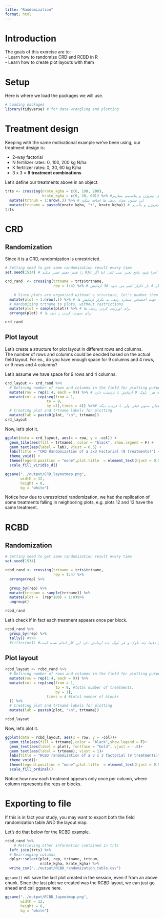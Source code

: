 ```yaml
---
title: "Randomization"
format: html
---
```


# Introduction  
The goals of this exercise are to:  
- Learn how to randomize CRD and RCBD in R  
- Learn how to create plot layouts with them  

# Setup  
Here is where we load the packages we will use.  
```r
# Loading packages
library(tidyverse) # for data wrangling and plotting
```

# Treatment design  
Keeping with the same motivational example we've been using, our treatment design is:  

-   2-way factorial\
-   N fertilizer rates: 0, 100, 200 kg N/ha\
-   K fertilizer rates: 0, 30, 60 kg K/ha\
-   3 x 3 = **9 treatment combinations**

Let's define our treatments above in an object.  
```r
trts <- crossing(nrate_kgha = c(0, 100, 200),
                 krate_kgha = c(0, 30, 60)) %>% #با استفاده از این دستور ما می توانیم ترکیب های لازم برای نیتروژن و پتاسیمم بسازیم.
  mutate(trtnum = 1:nrow(.)) %>% # این ستون تعداد ردیف ها اضافه میکنه
  mutate(trtname = paste0(nrate_kgha, "+", krate_kgha)) # اضافه کردن یک ستون برای ترکیبهای نیتروژن و پتاسیم 
trts
```


# CRD  
## Randomization  
Since it is a CRD, randomization is unrestricted.  

```r
# Setting seed to get same randomization result every time
set.seed(1534) # این دستور برای تولید اعداد تصادفی استفاده می شود. در اصل اگر بخواهیم در یک مجموعه بصورت تصادفی یک عدد اختصاس بدهیم استفاده می شود ولی فرق این دستور این است که اختصاص دادن یک کد مانند 930 عدد اختصاص داده به یک آیتم دیگر تغییر نمی کند. یعنی هر بار این دستور با کد 930 اجرا شود نتایج تغییر نمی کند. اما اگر 930 را تغییر دهیم تغییر میکند. 

crd_rand  <- crossing(trtname = trts$trtname,
                      rep = 1:4) %>% # برای تکرار آزمایش این دستور اجرا شد. یعنی ما 9 آزمایش داشتیم که اگر 4 بار تکرار کنیم می شود 36 آزمایش
  
    # Since plots are organized without a structure, let's number them 1 through 36
  mutate(plot = 1:nrow(.)) %>% # برای اضافه کردن یک ستون جهت اختصاص شماره ردیف به تکرار آزمایش ها
  # Randomizing trtname to plots, without restrictions 
  mutate(plot = sample(plot)) %>% # برای اوررایت کردن ردیف ها 
  arrange(plot) # برای سورت کردن ر دیف ها

crd_rand
```

## Plot layout  
Let's create a structure for plot layout in different rows and columns.  
The number of rows and columns could be decided based on the actual field layout. For ex., do you have enough space for 9 columns and 4 rows, or 9 rows and 4 columns?  

Let's assume we have space for 9 rows and 4 columns.  

```r
crd_layout <- crd_rand %>%
  # Defining number of rows and columns in the field for plotting purposes
  mutate(row = rep(1:4, each = 9)) %>% # برای اضافه کردن یک ستون که به هر بلوک یک عدد اختصاص بدهد این بخش انجام می دهیم.ما چهار بلوک داریم که هر  بلوک 9 آزمایش یا تریتمنت دارد. 
  mutate(col = rep(seq(from = 1,
                   to = 9,
                   by =1),times = 4)) %>%# یک ستون دیگر برای ویژوالیزیشن اضافه می کنیم. شبیه همان ستون قبلی ولی با فرمت دیگه
  # Creating plot and trtname labels for plotting
  mutate(lab = paste0(plot, "\n", trtname))
crd_layout
```

Now, let's plot it.
```r
ggplot(data = crd_layout, aes(x = row, y = -col)) +
  geom_tile(aes(fill = trtname), color = "black", show.legend = F) +
  geom_text(aes(label = lab), vjust = 0.5) +
  labs(title = "CRD Randomization of a 3x3 Factorial (9 treatments)") +
  theme_void() +
  theme(legend.position = "none",plot.title  = element_text(hjust = 0.5)) +
  scale_fill_viridis_d()

```
```r
ggsave("../output/CRD_layoutmap.png",
       width = 12,
       height = 8,
       bg = "white")
```

Notice how due to unrestricted randomization, we had the replication of some treatments falling in neighboring plots, e.g. plots 12 and 13 have the same treatment.  


# RCBD  
## Randomization  
```r
# Setting seed to get same randomization result every time
set.seed(1534)

rcbd_rand <- crossing(trtname = trts$trtname,
                      rep = 1:4) %>%
  arrange(rep) %>%
  
  group_by(rep) %>%
  mutate(trtname = sample(trtname)) %>%
  mutate(plot =  (rep*100) + 1:9)%>%
  ungroup()

rcbd_rand
```

Let's check if in fact each treatment appears once per block.  
```r
rcbd_rand %>%
  group_by(rep) %>%
  tally() #%>%
  #filter(n>1) #برای اینکه چک کنیم دقیقا چند بلوک و هر بلوک چند آزمایش دارد این کار انجام شده است. 
```

## Plot layout  
```r
rcbd_layout <- rcbd_rand %>%
  # Defining number of rows and columns in the field for plotting purposes
  mutate(row = rep(1:4, each = 9)) %>%
  mutate(col = rep(seq(from = 1, 
                       to = 9, #total number of treatments, 
                       by = 1), 
                   times = 4 #total number of blocks
  )) %>%
  # Creating plot and trtname labels for plotting
  mutate(lab = paste0(plot, "\n", trtname))

rcbd_layout
```

Now, let's plot it.
```r
ggplot(data = rcbd_layout, aes(x = row, y = -col))+
  geom_tile(aes(fill = trtname),color = "black",show.legend = F)+
  geom_text(aes(label = plot), fontface = "bold", vjust = -.8)+
  geom_text(aes(label = trtname), vjust = 1)+
  labs(title = "RCBD randomization of a 3 x 3 factorial (9 treatments)") +
  theme_void()+
  theme(legend.position = "none",plot.title  = element_text(hjust = 0.5)) +
  scale_fill_ordinal()
```

Notice how now each treatment appears only once per column, where column represents the reps or blocks.  

# Exporting to file  
If this is in fact your study, you may want to export both the field randomization table AND the layout map.  

Let's do that below for the RCBD example.  

```r
rcbd_rand %>%
    # Retrieving other information contained in trts
  left_join(trts) %>%
  # Rearranging columns  
  dplyr::select(plot, rep, trtname, trtnum,
                nrate_kgha, krate_kgha) %>%
  write_csv("../output/RCBD_randomization_table.csv")

```

`ggsave()` will save the last plot created in the session, even if from an above chunk. Since the last plot we created was the RCBD layout, we can just go ahead and call ggsave here.  

```r
ggsave("../output/RCBD_layoutmap.png",
       width = 12,
       height = 8,
       bg = "white")
```


